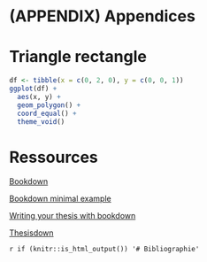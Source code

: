 # (APPENDIX) Appendices {-}

# Triangle rectangle

```r
df <- tibble(x = c(0, 2, 0), y = c(0, 0, 1))
ggplot(df) +
  aes(x, y) +
  geom_polygon() +
  coord_equal() +
  theme_void() 
```


# Ressources

[Bookdown](https://bookdown.org/yihui/bookdown/)

[Bookdown minimal example](https://bookdown.org/yihui/bookdown-demo/)

[Writing your thesis with bookdown](https://eddjberry.netlify.com/post/writing-your-thesis-with-bookdown/)

[Thesisdown](https://github.com/ismayc/thesisdown)

`r if (knitr::is_html_output()) '# Bibliographie'`

